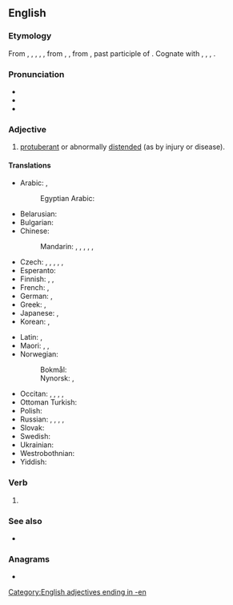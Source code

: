==English==

===Etymology===
From {{inh|en|enm|swollen}}, {{m|enm|i-swolle}}, {{m|enm|y-swolle}}, {{m|enm|yswolle}}, {{m|enm|ȝeswollen}}, from {{inh|en|ang|swollen}}, {{m|ang|ġeswollen}}, from {{inh|en|gem-pro|*swullanaz}}, past participle of {{der|en|gem-pro|*swellaną|t=to swell}}. Cognate with {{cog|fy|swollen|t=swollen}}, {{cog|nl|gezwollen|t=swollen}}, {{cog|de|geschwollen|t=swollen}}, {{cog|sv|svullen|t=swollen}}.

===Pronunciation===
* {{IPA|en|/ˈswəʊlən/}}
* {{audio|en|LL-Q1860 (eng)-Back ache-swollen.wav|Audio}}
* {{rhymes|en|əʊlən|s=2}}

===Adjective===
{{en-adj|more}}

# [[protuberant]] or abnormally [[distended]] (as by injury or disease).

====Translations====
{{trans-top|distended}}
* Arabic: {{t|ar|مُنْتَفِخ‎}}, {{t|ar|مُتَوَرِّم}}
*: Egyptian Arabic: {{t|arz|وارم|tr=wārim}}
* Belarusian: {{t|be|апу́хлы}}
* Bulgarian: {{t+|bg|изду́т}}
* Chinese:
*: Mandarin: {{t+|cmn|腫}}, {{t+|cmn|肿|tr=zhǒng}}, {{t+|cmn|腫脹|alt=腫脹的}}, {{t+|cmn|肿胀|tr=zhǒngzhàng de|alt=肿胀的}}, {{t+|cmn|膨脹|alt=膨脹的}}, {{t+|cmn|膨胀|tr=péngzhàng de|alt=膨胀的}}
* Czech: {{t|cs|opuchlý}}, {{t|cs|zduřelý}}, {{t|cs|nabobtnalý}}, {{t|cs|nateklý}}, {{t|cs|vzedmutý}}, {{t|cs|dmoucí se}}
* Esperanto: {{t|eo|ŝveligita}}
* Finnish: {{t|fi|ajettunut}}, {{t+|fi|turvonnut}}, {{t+|fi|paisunut}}
* French: {{t+|fr|enflé}}, {{t+|fr|gonflé}}
* German: {{t+|de|angeschwollen}}, {{t+|de|geschwollen}}
* Greek: {{t+|el|πρησμένος}}, {{t+|el|φουσκωμένος}}
* Japanese: {{t|ja|腫れる|tr=はれた, hareta|alt=腫れた}}, {{t|ja|盛り上がる|tr=もりあがった, moriagatta|alt=盛り上がった}}
* Korean: {{t+|ko|부풀다|alt=부푼}}, {{t+|ko|붓다|alt=부은}}
{{trans-mid}}
* Latin: {{t|la|tumidus}}, {{t|la|aemidus}}
* Maori: {{t|mi|matakoma}}, {{t|mi|tetere}}, {{t|mi|uruuru}}
* Norwegian:
*: Bokmål: {{t|nb|svullen}}
*: Nynorsk: {{t|nn|svullen}}, {{t|nn|svollen}}
* Occitan: {{t|oc|conflat}}, {{t|oc|bufat}}, {{t|oc|bofat}}, {{t|oc|embofit}}, {{t|oc|espompit}}
* Ottoman Turkish: {{t|ota|شیش|tr=şiş}}
* Polish: {{t|pl|spuchnięty}}
* Russian: {{t+|ru|опу́хший}}, {{t+|ru|взду́тый}}, {{t+|ru|набу́хший}}, {{t+|ru|отёкший}}, {{t+|ru|опу́хлый}}
* Slovak: {{t|sk|opuchnutý}}
* Swedish: {{t+|sv|svullen}}
* Ukrainian: {{t|uk|опу́хлий}}
* Westrobothnian: {{t|gmq-bot|sulli}}
* Yiddish: {{t|yi|געשוואָלן}}
{{trans-bottom}}

===Verb===
{{head|en|verb form}}

# {{past participle of|en|swell|nocat=1}}

===See also===
* {{l|en|swole}}

===Anagrams===
* {{anagrams|en|a=ellnosw|Nowells|nowells}}

[[Category:English adjectives ending in -en]]